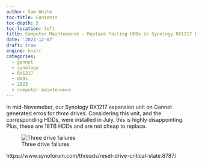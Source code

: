 ```yaml
---
author: Sam White
toc-title: Contents
toc-depth: 5
toc-location: left
title: Computer Maintenance - Replace Failing HDDs in Synology RX1217 Expansion Unit on Gannet
date: '2023-12-07'
draft: true
engine: knitr
categories: 
  - gannet
  - synology
  - RX1217
  - HDDs
  - 2023
  - computer maintenance
---
```

In mid-Novemeber, our Synology RX1217 expansion unit on Gannet generated erros for _three_ drives. Considering this unit, and the corresponding HDDs, were installed in July, this is highly disappointing. Plus, these are 18TB HDDs and are not cheap to replace.

![Three drive failures](20231207-syno-logs-HDD-failures.png){#fig-synology_table fig-alt="Synology logs showing three drives failing S.M.A.R.T. tests"}


https://www.synoforum.com/threads/reset-drive-critical-state.8787/